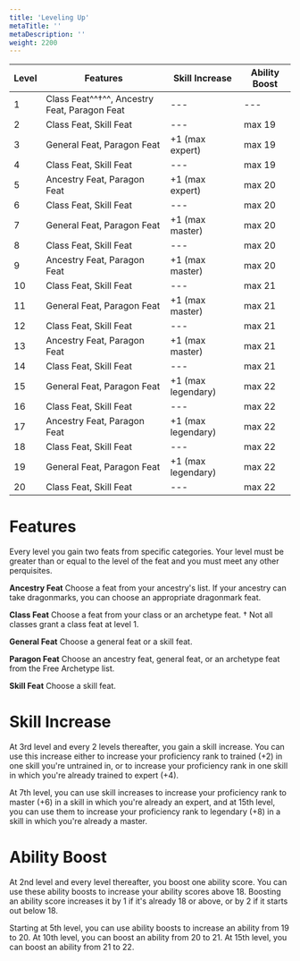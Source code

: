 ```yaml
---
title: 'Leveling Up'
metaTitle: ''
metaDescription: ''
weight: 2200
---
```


| Level | Features                                     | Skill Increase     | Ability Boost |
| ----- | -------------------------------------------- | ------------------ | ------------- |
| 1     | Class Feat^^†^^, Ancestry Feat, Paragon Feat | ---                | ---           |
| 2     | Class Feat, Skill Feat                       | ---                | max 19        |
| 3     | General Feat, Paragon Feat                   | +1 (max expert)    | max 19        |
| 4     | Class Feat, Skill Feat                       | ---                | max 19        |
| 5     | Ancestry Feat, Paragon Feat                  | +1 (max expert)    | max 20        |
| 6     | Class Feat, Skill Feat                       | ---                | max 20        |
| 7     | General Feat, Paragon Feat                   | +1 (max master)    | max 20        |
| 8     | Class Feat, Skill Feat                       | ---                | max 20        |
| 9     | Ancestry Feat, Paragon Feat                  | +1 (max master)    | max 20        |
| 10    | Class Feat, Skill Feat                       | ---                | max 21        |
| 11    | General Feat, Paragon Feat                   | +1 (max master)    | max 21        |
| 12    | Class Feat, Skill Feat                       | ---                | max 21        |
| 13    | Ancestry Feat, Paragon Feat                  | +1 (max master)    | max 21        |
| 14    | Class Feat, Skill Feat                       | ---                | max 21        |
| 15    | General Feat, Paragon Feat                   | +1 (max legendary) | max 22        |
| 16    | Class Feat, Skill Feat                       | ---                | max 22        |
| 17    | Ancestry Feat, Paragon Feat                  | +1 (max legendary) | max 22        |
| 18    | Class Feat, Skill Feat                       | ---                | max 22        |
| 19    | General Feat, Paragon Feat                   | +1 (max legendary) | max 22        |
| 20    | Class Feat, Skill Feat                       | ---                | max 22        |

# Features

Every level you gain two feats from specific categories. Your level must be greater than or equal to the level of the feat and you must meet any other perquisites.

**Ancestry Feat** Choose a feat from your ancestry's list. If your ancestry can take dragonmarks, you can choose an appropriate dragonmark feat.

**Class Feat** Choose a feat from your class or an archetype feat. † Not all classes grant a class feat at level 1.

**General Feat** Choose a general feat or a skill feat.

**Paragon Feat** Choose an ancestry feat, general feat, or an archetype feat from the Free Archetype list.

**Skill Feat** Choose a skill feat.

# Skill Increase

At 3rd level and every 2 levels thereafter, you gain a skill increase. You can use this increase either to increase your proficiency rank to trained (+2) in one skill you're untrained in, or to increase your proficiency rank in one skill in which you're already trained to expert (+4).

At 7th level, you can use skill increases to increase your proficiency rank to master (+6) in a skill in which you're already an expert, and at 15th level, you can use them to increase your proficiency rank to legendary (+8) in a skill in which you're already a master.

# Ability Boost

At 2nd level and every level thereafter, you boost one ability score. You can use these ability boosts to increase your ability scores above 18. Boosting an ability score increases it by 1 if it's already 18 or above, or by 2 if it starts out below 18.

Starting at 5th level, you can use ability boosts to increase an ability from 19 to 20. At 10th level, you can boost an ability from 20 to 21. At 15th level, you can boost an ability from 21 to 22.

